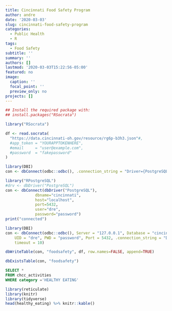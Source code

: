 ```yaml
---
title: Cincinnati Food Safety Program
author: andre
date: '2020-03-03'
slug: cincinnati-food-safety-program
categories:
  - Public Health
  - R
tags:
  - Food Safety
subtitle: ''
summary: ''
authors: []
lastmod: '2020-03-03T15:22:56-05:00'
featured: no
image:
  caption: ''
  focal_point: ''
  preview_only: no
projects: []
---
```


```r
## Install the required package with:
## install.packages("RSocrata")

library("RSocrata")

df <- read.socrata(
  "https://data.cincinnati-oh.gov/resource/rg6p-b3h3.json"#,
  #app_token = "YOURAPPTOKENHERE",
  #email     = "user@example.com",
  #password  = "fakepassword"
)
```

```r
library(DBI)
con <- dbConnect(odbc::odbc(), .connection_string = "Driver={PostgreSQL ODBC Driver(ANSI)};", timeout = 10)
```


```r
library("RPostgreSQL")
#drv <- dbDriver("PostgreSQL")
con <- dbConnect(dbDriver("PostgreSQL"), 
             dbname="cincinnati",
             host="localhost",
             port=5432,
             user="dre",
             password="password")
print("connected")

```

```r
library(DBI)
con <- dbConnect(odbc::odbc(), Server = "127.0.0.1", Database = "cincinnati", 
    UID = "dre", PWD = "password", Port = 5432, .connection_string = "Driver={PostgreSQL ODBC Driver(ANSI)};", 
    timeout = 10)
```


```r
dbWriteTable(con, "foodsafety", df, row.names=FALSE, append=TRUE)
```


```r
dbExistsTable(con, "foodsafety")
```

```sql
SELECT *
FROM chcc_activities
WHERE category ='HEALTHY EATING'
```


```r
library(reticulate)
library(knitr)
library(tidyverse)
head(healthy_eating) %>% knitr::kable()
```



```python

```


